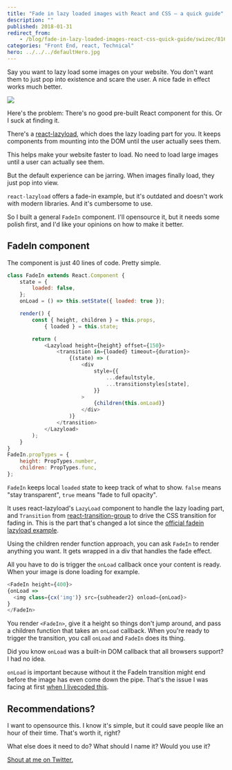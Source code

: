 ```yaml
---
title: "Fade in lazy loaded images with React and CSS – a quick guide"
description: ""
published: 2018-01-31
redirect_from:
    - /blog/fade-in-lazy-loaded-images-react-css-quick-guide/swizec/8163
categories: "Front End, react, Technical"
hero: ../../../defaultHero.jpg
---
```


Say you want to lazy load some images on your website. You don't want them to just pop into existence and scare the user. A nice fade in effect works much better.

![](https://swizec.com/wp-content/uploads/2018/01/gif.gif)

Here's the problem: There's no good pre-built React component for this. Or I suck at finding it.

There's a [react-lazyload](https://github.com/jasonslyvia/react-lazyload), which does the lazy loading part for you. It keeps components from mounting into the DOM until the user actually sees them.

This helps make your website faster to load. No need to load large images until a user can actually see them.

But the default experience can be jarring. When images finally load, they just pop into view.

`react-lazyload` offers a fade-in example, but it's outdated and doesn't work with modern libraries. And it's cumbersome to use.

So I built a general `FadeIn` component. I'll opensource it, but it needs some polish first, and I'd like your opinions on how to make it better.

## FadeIn component

The component is just 40 lines of code. Pretty simple.

```javascript
class FadeIn extends React.Component {
    state = {
        loaded: false,
    };
    onLoad = () => this.setState({ loaded: true });

    render() {
        const { height, children } = this.props,
            { loaded } = this.state;

        return (
            <Lazyload height={height} offset={150}>
                <transition in={loaded} timeout={duration}>
                    {(state) => (
                        <div
                            style={{
                                ...defaultstyle,
                                ...transitionstyles[state],
                            }}
                        >
                            {children(this.onLoad)}
                        </div>
                    )}
                </transition>
            </Lazyload>
        );
    }
}
FadeIn.propTypes = {
    height: PropTypes.number,
    children: PropTypes.func,
};
```

`FadeIn` keeps local `loaded` state to keep track of what to show. `false` means "stay transparent", `true` means "fade to full opacity".

It uses react-lazyload's `LazyLoad` component to handle the lazy loading part, and `Transition` from [react-transition-group](https://github.com/reactjs/react-transition-group) to drive the CSS transition for fading in. This is the part that's changed a lot since the [official fadein lazyload example](https://github.com/jasonslyvia/react-lazyload/blob/master/examples/pages/fadein.js).

Using the children render function approach, you can ask `FadeIn` to render anything you want. It gets wrapped in a div that handles the fade effect.

All you have to do is trigger the `onLoad` callback once your content is ready. When your image is done loading for example.

```javascript
<FadeIn height={400}>
{onLoad =>
  <img class={cx('img')} src={subheader2} onload={onLoad}>
}
</FadeIn>
```

You render `<FadeIn>`, give it a height so things don't jump around, and pass a children function that takes an `onLoad` callback. When you're ready to trigger the transition, you call `onLoad` and `FadeIn` does its thing.

Did you know `onLoad` was a built-in DOM callback that all browsers support? I had no idea.

`onLoad` is important because without it the FadeIn transition might end before the image has even come down the pipe. That's the issue I was facing at first [when I livecoded this](https://www.youtube.com/watch?v=k5DnlFjuf80).

## Recommendations?

I want to opensource this. I know it's simple, but it could save people like an hour of their time. That's worth it, right?

What else does it need to do? What should I name it? Would you use it?

[Shout at me on Twitter.](https://twitter.com/swizec)
